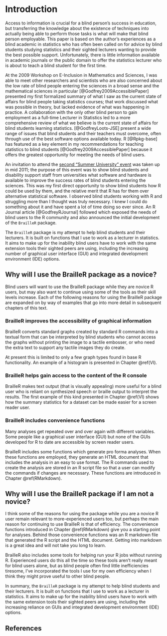 # Introduction {#introduction}




Access to information is crucial for a blind person's success in education, but transferring the knowledge about the existence of techniques into actually being able to perform those tasks is what will make that blind person employable. This paper is based on the author's  experiences as a blind academic in statistics who has often been called on for advice by blind students studying statistics and their sighted lecturers wanting to provide the best possible support. Unfortunately, there is little information available in academic journals or the public domain to offer the  statistics lecturer  who is about to teach a blind student for the first time. 

At the 2009 Workshop on E-Inclusion in Mathematics and Sciences, I was able to meet other researchers and scientists who are also concerned about the low rate of blind people entering the sciences in a broad sense and the mathematical sciences in particular [@Godfrey2009AccessiblePaper] presented my first formalized summary of what I saw as the current state of affairs for blind people taking statistics courses; that work discussed what was possible in theory, but lacked evidence of what was happening in practice.
A collaboration with the only other blind person to gain employment as a full-time Lecturer in Statistics  led to a more comprehensive review of what we believe is the current state of affairs for blind students learning statistics. [@GodfreyLoots-JSE] present a  wide range of issues that blind students and their teachers must overcome, often  through use of the best software options available today. R [@Rpkg-base] has featured as a key element in  my recommendations for teaching statistics to blind students [@Godfrey2009AccessiblePaper] because it offers the greatest opportunity for meeting the needs of blind users. 

An invitation to attend the [second "Summer University" event](http://icchp-su.net/)  was taken up in mid 2011; the purpose of this event  was to show blind students and disability support staff from universities what software and hardware is available to improve the success rates of blind students entering the sciences. 
This was my first direct opportunity to show blind students how R could be used by them, and the relative merit that R has for them over alternative statistical software. 
I observed blind students working with R and struggling more than I thought was truly necessary. I knew I could do something about it and have spent a lot of time doing so ever since.
An R Journal article [@GodfreyRJournal] followed which exposed the needs of blind users to the R community and also announced the initial development of the `BrailleR` package.

The `BrailleR` package is my attempt to help blind students and their lecturers. It is built on functions that I use to work as a lecturer in statistics. It aims to make up for the inability blind users have to work with the same extension tools their sighted peers are using, including the increasing number of graphical user interface (GUI) and integrated development environment (IDE) options.


## Why will I use the BrailleR package as a novice?

Blind users will want to use the BrailleR package while they are novice R users, but may also want to continue using some of the tools as their skill levels increase. Each of the following reasons for using the BrailleR package are expanded on by way of examples that go into more detail in subsequent chapters of this text.

### BrailleR improves the accessibility of graphical information 

BrailleR converts standard graphs created by standard R commands into a textual form that can
be interpreted by blind students who cannot access the graphs without
printing the image to a tactile embosser, or who need the extra text to
support any tactile images they do create.

At present this is limited to only a few graph types found in base R functionality. An example of a histogram is presented in Chapter \@ref(VI).  

### BrailleR helps gain access to the content of the R console

BrailleR makes text output (that is
visually appealing) more useful for a blind user who is reliant on
synthesized speech or braille output to interpret the results. The first example of this kind presented in Chapter \@ref(VI) shows how the summary statistics for a dataset can be made easier for a screen reader user.


### BrailleR includes convenience functions

Many analyses get repeated over and over again with different variables. Some people like a graphical user interface (GUI) but none of the GUIs developed for R to date are accessible by screen reader users.

BrailleR includes some functions which generate pro forma analyses. When these functions are employed, they generate an HTML document that includes the analysis in an easy to use format. The R commands used to create the analysis are stored in an R script file so that a user can modify the commands if changes are necessary. These functions are introduced in Chapter \@ref(RMarkdown).



## Why will I use the BrailleR package if I am not a novice?

I think some of the reasons for using the package while you are  a novice R user remain relevant to more-experienced users too, but perhaps the main reason for continuing to use BrailleR is that of efficiency. 
The convenience functions introduced in Chapter \@ref(RMarkdown) give you a starting point for analyses. Behind those convenience functions was an R markdown file that generated the R script and the HTML document. Getting into markdown is a great idea and will not take you long to learn.

BrailleR also includes some tools for helping run your R jobs without running R. Experienced users do this all the time so these tools aren't really meant for blind users alone, but as blind people often find little inefficiencies tiresome, I've incorporated the tools I use for my own efficiency when I think they might prove useful to other blind people.
 


In summary, the `BrailleR` package is my attempt to help blind students and their lecturers. It is built on functions that I use to work as a lecturer in statistics. It aims to make up for the inability blind users have to work with the same extension tools their sighted peers are using, including the increasing reliance on GUIs and integrated development environment (IDE) options.

## References

